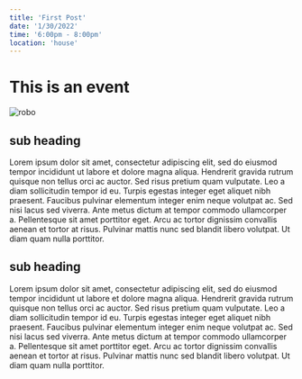 ```yaml
---
title: 'First Post'
date: '1/30/2022'
time: '6:00pm - 8:00pm'
location: 'house'
---
```


# This is an event

![robo](https://media.wired.com/photos/599cbdf191885f7b084d37f7/4:3/w_1396,h_1047,c_limit/Robot-Video.jpg)

## sub heading

Lorem ipsum dolor sit amet, consectetur adipiscing elit, sed do eiusmod tempor incididunt ut labore et dolore magna aliqua. Hendrerit gravida rutrum quisque non tellus orci ac auctor. Sed risus pretium quam vulputate.
Leo a diam sollicitudin tempor id eu. Turpis egestas integer eget aliquet nibh praesent. Faucibus pulvinar elementum integer enim neque volutpat ac.
Sed nisi lacus sed viverra. Ante metus dictum at tempor commodo ullamcorper a. Pellentesque sit amet porttitor eget. Arcu ac tortor dignissim convallis aenean et tortor at risus. Pulvinar mattis nunc sed blandit libero volutpat. Ut diam quam nulla porttitor.

## sub heading

Lorem ipsum dolor sit amet, consectetur adipiscing elit, sed do eiusmod tempor incididunt ut labore et dolore magna aliqua. Hendrerit gravida rutrum quisque non tellus orci ac auctor.
Sed risus pretium quam vulputate. Leo a diam sollicitudin tempor id eu. Turpis egestas integer eget aliquet nibh praesent. Faucibus pulvinar elementum integer enim neque volutpat ac.
Sed nisi lacus sed viverra. Ante metus dictum at tempor commodo ullamcorper a. Pellentesque sit amet porttitor eget. Arcu ac tortor dignissim convallis aenean et tortor at risus. Pulvinar mattis nunc sed blandit libero volutpat. Ut diam quam nulla porttitor.
